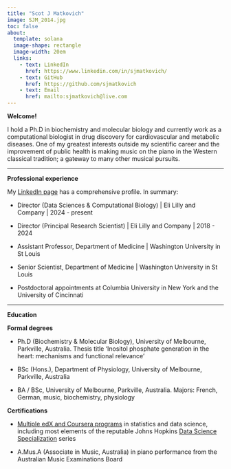 ```yaml
---
title: "Scot J Matkovich"
image: SJM_2014.jpg
toc: false
about: 
  template: solana
  image-shape: rectangle
  image-width: 20em
  links:
    - text: LinkedIn
      href: https://www.linkedin.com/in/sjmatkovich/
    - text: GitHub
      href: https://github.com/sjmatkovich
    - text: Email
      href: mailto:sjmatkovich@live.com
---
```


**Welcome!**

I hold a Ph.D in biochemistry and molecular biology and currently work as a computational biologist in drug discovery for cardiovascular and metabolic diseases. One of my greatest interests outside my scientific career and the improvement of public health is making music on the piano in the Western classical tradition; a gateway to many other musical pursuits.

------------------------------------------------------------------------

**Professional experience**

My [LinkedIn page](https://www.linkedin.com/in/sjmatkovich "Scot Matkovich's LinkedIn page") has a comprehensive profile. In summary:

-   Director (Data Sciences & Computational Biology) \| Eli Lilly and Company \| 2024 - present

-   Director (Principal Research Scientist) \| Eli Lilly and Company \| 2018 - 2024

-   Assistant Professor, Department of Medicine \| Washington University in St Louis

-   Senior Scientist, Department of Medicine \| Washington University in St Louis

-   Postdoctoral appointments at Columbia University in New York and the University of Cincinnati

------------------------------------------------------------------------

**Education**

**Formal degrees**

-   Ph.D (Biochemistry & Molecular Biology), University of Melbourne, Parkville, Australia. Thesis title 'Inositol phosphate generation in the heart: mechanisms and functional relevance'

-   BSc (Hons.), Department of Physiology, University of Melbourne, Parkville, Australia

-   BA / BSc, University of Melbourne, Parkville, Australia. Majors: French, German, music, biochemistry, physiology

**Certifications**

-   [Multiple edX and Coursera programs](https://www.linkedin.com/in/sjmatkovich/details/certifications/) in statistics and data science, including most elements of the reputable Johns Hopkins [Data Science Specialization](https://datasciencespecialization.github.io/ "JHU Data Science Specialization") series

-   A.Mus.A (Associate in Music, Australia) in piano performance from the Australian Music Examinations Board
